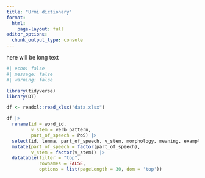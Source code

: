 ```yaml
---
title: "Urmi dictionary"
format:
  html:
    page-layout: full
editor_options:
  chunk_output_type: console
---
```


here will be long text

```r
#| echo: false
#| message: false
#| warning: false

library(tidyverse)
library(DT)

df <- readxl::read_xlsx("data.xlsx")

df |> 
  rename(id = word_id,
         v_stem = verb_pattern,
         part_of_speech = PoS) |>
  select(id, lemma, part_of_speech, v_stem, morphology, meaning, example, etymology, dialect, stylistic) |> 
  mutate(part_of_speech = factor(part_of_speech),
         v_stem = factor(v_stem)) |> 
  datatable(filter = "top",
            rownames = FALSE,
            options = list(pageLength = 30, dom = 'top'))
```

